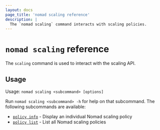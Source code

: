 ```yaml
---
layout: docs
page_title: 'nomad scaling reference'
description: |
  The `nomad scaling` command interacts with scaling policies.
---
```


# `nomad scaling` reference

The `scaling` command is used to interact with the scaling API.

## Usage

Usage: `nomad scaling <subcommand> [options]`

Run `nomad scaling <subcommand> -h` for help on that subcommand. The following
subcommands are available:

- [`policy info`][scalingpolicyinfo] - Display an individual Nomad scaling policy
- [`policy list`][scalingpolicylist] - List all Nomad scaling policies

[scalingpolicyinfo]: /nomad/docs/commands/scaling/policy-info
[scalingpolicylist]: /nomad/docs/commands/scaling/policy-list
